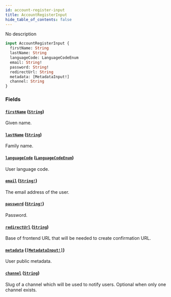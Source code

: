 ```yaml
---
id: account-register-input
title: AccountRegisterInput
hide_table_of_contents: false
---
```


No description

```graphql
input AccountRegisterInput {
  firstName: String
  lastName: String
  languageCode: LanguageCodeEnum
  email: String!
  password: String!
  redirectUrl: String
  metadata: [MetadataInput!]
  channel: String
}
```

### Fields

#### [`firstName`](#) ([`String`](../../../developer/api-reference/scalars/string))

Given name.

#### [`lastName`](#) ([`String`](../../../developer/api-reference/scalars/string))

Family name.

#### [`languageCode`](#) ([`LanguageCodeEnum`](../../../developer/api-reference/enums/language-code-enum))

User language code.

#### [`email`](#) ([`String!`](../../../developer/api-reference/scalars/string))

The email address of the user.

#### [`password`](#) ([`String!`](../../../developer/api-reference/scalars/string))

Password.

#### [`redirectUrl`](#) ([`String`](../../../developer/api-reference/scalars/string))

Base of frontend URL that will be needed to create confirmation URL.

#### [`metadata`](#) ([`[MetadataInput!]`](../../../developer/api-reference/inputs/metadata-input))

User public metadata.

#### [`channel`](#) ([`String`](../../../developer/api-reference/scalars/string))

Slug of a channel which will be used to notify users. Optional when only one channel exists.
